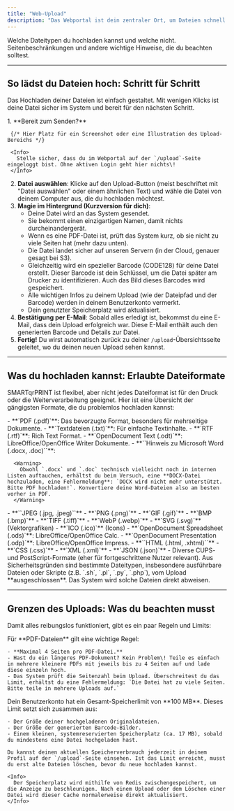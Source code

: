 ```yaml
---
title: "Web-Upload"
description: "Das Webportal ist dein zentraler Ort, um Dateien schnell und unkompliziert für den Druck oder weitere Funktionen bei SMARTqrPRINT vorzubereiten. Hier erfährst du alles Wichtige zum Upload-Vorgang."
---
```



<CardGroup cols={2}>
  <Card title="Dateiformate" icon="file" href="#dateiformate">
    Welche Dateitypen du hochladen kannst und welche nicht.
  </Card>
  <Card title="Limits & Regeln" icon="tachograph-digital" href="#limits">
    Seitenbeschränkungen und andere wichtige Hinweise, die du beachten solltest.
  </Card>
</CardGroup>

---

## So lädst du Dateien hoch: Schritt für Schritt <a id="wie-hochladen" />

Das Hochladen deiner Dateien ist einfach gestaltet. Mit wenigen Klicks ist deine Datei sicher im System und bereit für den nächsten Schritt.

<Accordion title="Der Upload-Prozess im Detail">
  1. **Bereit zum Senden?**

     {/* Hier Platz für ein Screenshot oder eine Illustration des Upload-Bereichs */}

     <Info>
       Stelle sicher, dass du im Webportal auf der `/upload`-Seite eingeloggt bist. Ohne aktiven Login geht hier nichts\!
     </Info>
  2. **Datei auswählen**: Klicke auf den Upload-Button (meist beschriftet mit "Datei auswählen" oder einem ähnlichen Text) und wähle die Datei von deinem Computer aus, die du hochladen möchtest.
  3. **Magie im Hintergrund (Kurzversion für dich)**:
     - Deine Datei wird an das System gesendet.
     - Sie bekommt einen einzigartigen Namen, damit nichts durcheinandergerät.
     - Wenn es eine PDF-Datei ist, prüft das System kurz, ob sie nicht zu viele Seiten hat (mehr dazu unten).
     - Die Datei landet sicher auf unseren Servern (in der Cloud, genauer gesagt bei S3).
     - Gleichzeitig wird ein spezieller Barcode (CODE128) für deine Datei erstellt. Dieser Barcode ist dein Schlüssel, um die Datei später am Drucker zu identifizieren. Auch das Bild dieses Barcodes wird gespeichert.
     - Alle wichtigen Infos zu deinem Upload (wie der Dateipfad und der Barcode) werden in deinem Benutzerkonto vermerkt.
     - Dein genutzter Speicherplatz wird aktualisiert.
  4. **Bestätigung per E-Mail**: Sobald alles erledigt ist, bekommst du eine E-Mail, dass dein Upload erfolgreich war. Diese E-Mail enthält auch den generierten Barcode und Details zur Datei.
  5. **Fertig\!** Du wirst automatisch zurück zu deiner `/upload`-Übersichtsseite geleitet, wo du deinen neuen Upload sehen kannst.
</Accordion>

---

## Was du hochladen kannst: Erlaubte Dateiformate <a id="dateiformate" />

SMARTqrPRINT ist flexibel, aber nicht jedes Dateiformat ist für den Druck oder die Weiterverarbeitung geeignet. Hier ist eine Übersicht der gängigsten Formate, die du problemlos hochladen kannst:

<Tabs>
  <Tab title="Dokumente">
    - **`PDF (.pdf)`**: Das bevorzugte Format, besonders für mehrseitige Dokumente.
    - **`Textdateien (.txt)`**: Für einfache Textinhalte.
    - **`RTF (.rtf)`**: Rich Text Format.
    - **`OpenDocument Text (.odt)`**: LibreOffice/OpenOffice Writer Dokumente.
    - **``Hinweis zu Microsoft Word (.docx, .doc)``**:

      <Warning>
        Obwohl `.docx` und `.doc` technisch vielleicht noch in internen Listen auftauchen, erhältst du beim Versuch, eine **DOCX-Datei hochzuladen, eine Fehlermeldung**: `DOCX wird nicht mehr unterstützt. Bitte PDF hochladen!`. Konvertiere deine Word-Dateien also am besten vorher in PDF.
      </Warning>
  </Tab>
  <Tab title="Bilder">
    - **``JPEG (.jpg, .jpeg)``**
    - **`PNG (.png)`**
    - **`GIF (.gif)`**
    - **`BMP (.bmp)`**
    - **`TIFF (.tiff)`**
    - **`WebP (.webp)`**
    - **`SVG (.svg)`** (Vektorgrafiken)
    - **`ICO (.ico)`** (Icons)
  </Tab>
  <Tab title="Präsentationen & Tabellen">
    - **`OpenDocument Spreadsheet (.ods)`**: LibreOffice/OpenOffice Calc.
    - **`OpenDocument Presentation (.odp)`**: LibreOffice/OpenOffice Impress.
  </Tab>
  <Tab title="Andere nützliche Formate">
    - **``HTML (.html, .xhtml)``**
    - **`CSS (.css)`**
    - **`XML (.xml)`**
    - **`JSON (.json)`**
    - Diverse CUPS- und PostScript-Formate (eher für fortgeschrittene Nutzer relevant).
  </Tab>
</Tabs>

<Warning>
  Aus Sicherheitsgründen sind bestimmte Dateitypen, insbesondere ausführbare Dateien oder Skripte (z.B. `.sh`, `.pl`, `.py`, `.php`), vom Upload **ausgeschlossen**. Das System wird solche Dateien direkt abweisen.
</Warning>

---

## Grenzen des Uploads: Was du beachten musst <a id="limits" />

Damit alles reibungslos funktioniert, gibt es ein paar Regeln und Limits:

<AccordionGroup>
  <Accordion title="Seitenbeschränkung für PDFs" icon="file-contract">
    Für **PDF-Dateien** gilt eine wichtige Regel:

    - **Maximal 4 Seiten pro PDF-Datei.**
    - Hast du ein längeres PDF-Dokument? Kein Problem\! Teile es einfach in mehrere kleinere PDFs mit jeweils bis zu 4 Seiten auf und lade diese einzeln hoch.
    - Das System prüft die Seitenzahl beim Upload. Überschreitest du das Limit, erhältst du eine Fehlermeldung: `Die Datei hat zu viele Seiten. Bitte teile in mehrere Uploads auf.`
  </Accordion>
  <Accordion title="Speicherlimit für dein Konto" icon="floppy-disk">
    Dein Benutzerkonto hat ein Gesamt-Speicherlimit von **100 MB**. Dieses Limit setzt sich zusammen aus:

    - Der Größe deiner hochgeladenen Originaldateien.
    - Der Größe der generierten Barcode-Bilder.
    - Einem kleinen, systemreservierten Speicherplatz (ca. 17 MB), sobald du mindestens eine Datei hochgeladen hast.

    Du kannst deinen aktuellen Speicherverbrauch jederzeit in deinem Profil auf der `/upload`-Seite einsehen. Ist das Limit erreicht, musst du erst alte Dateien löschen, bevor du neue hochladen kannst.

    <Info>
      Der Speicherplatz wird mithilfe von Redis zwischengespeichert, um die Anzeige zu beschleunigen. Nach einem Upload oder dem Löschen einer Datei wird dieser Cache normalerweise direkt aktualisiert.
    </Info>
  </Accordion>
</AccordionGroup>
